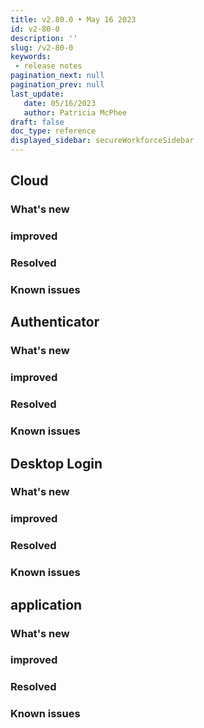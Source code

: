 ```yaml
---
title: v2.80.0 • May 16 2023
id: v2-80-0
description: ''
slug: /v2-80-0 
keywords: 
 - release notes
pagination_next: null
pagination_prev: null
last_update: 
   date: 05/16/2023
   author: Patricia McPhee
draft: false
doc_type: reference
displayed_sidebar: secureWorkforceSidebar
---
```




## Cloud


### What's new


### improved


### Resolved


### Known issues



## Authenticator


### What's new


### improved


### Resolved


### Known issues



## Desktop Login


### What's new


### improved


### Resolved


### Known issues


## application

### What's new


### improved


### Resolved


### Known issues

